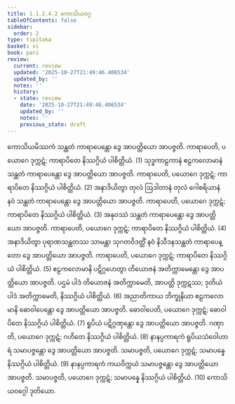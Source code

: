 ```yaml
---
title: 1.1.2.4.2 ကောသိယဝဂ္ဂ
tableOfContents: false
sidebar:
  order: 2
type: tipitaka
basket: vi
book: pari
review:
  current: review
  updated: '2025-10-27T21:49:46.406534'
  updated_by: ''
  notes: ''
  history:
  - state: review
    date: '2025-10-27T21:49:46.406534'
    updated_by: ''
    notes: ''
    previous_state: draft
---
```



<ReviewStatus review={frontmatter.review} showDetails={true} />

<HypothesisAnnotation frontmatter={frontmatter} />

<DynamicBreadcrumb />

<Division number="163" book="pari" e="ch" v="5" p="59">

<Paragraph number="363" book="pari">
ကောသိယမိဿကံ သန္ထတံ ကာရာပေန္တော ဒွေ အာပတ္တိယော အာပဇ္ဇတိ. ကာရာပေတိ, ပယောဂေ ဒုက္ကဋံ; ကာရာပိတေ နိဿဂ္ဂိယံ ပါစိတ္တိယံ. (1)
</Paragraph>

<Paragraph number="364" book="pari">
သုဒ္ဓကာဠကာနံ ဧဠကလောမာနံ သန္ထတံ ကာရာပေန္တော ဒွေ အာပတ္တိယော အာပဇ္ဇတိ. ကာရာပေတိ, ပယောဂေ ဒုက္ကဋံ; ကာရာပိတေ နိဿဂ္ဂိယံ ပါစိတ္တိယံ. (2)
</Paragraph>

<Paragraph number="365" book="pari">
အနာဒိယိတွာ တုလံ ဩဒါတာနံ တုလံ ဂေါစရိယာနံ နဝံ သန္ထတံ ကာရာပေန္တော ဒွေ အာပတ္တိယော အာပဇ္ဇတိ. ကာရာပေတိ, ပယောဂေ ဒုက္ကဋံ; ကာရာပိတေ နိဿဂ္ဂိယံ ပါစိတ္တိယံ. (3)
</Paragraph>

<Paragraph number="366" book="pari">
အနုဝဿံ သန္ထတံ ကာရာပေန္တော ဒွေ အာပတ္တိယော အာပဇ္ဇတိ. ကာရာပေတိ, ပယောဂေ ဒုက္ကဋံ; ကာရာပိတေ နိဿဂ္ဂိယံ ပါစိတ္တိယံ. (4)
</Paragraph>

<Paragraph number="367" book="pari">
အနာဒိယိတွာ ပုရာဏသန္ထတဿ သာမန္တာ သုဂတဝိဒတ္ထိံ နဝံ နိသီဒနသန္ထတံ ကာရာပေန္တော ဒွေ အာပတ္တိယော အာပဇ္ဇတိ. ကာရာပေတိ, ပယောဂေ ဒုက္ကဋံ; ကာရာပိတေ နိဿဂ္ဂိယံ ပါစိတ္တိယံ. (5)
</Paragraph>

<Paragraph number="368" book="pari">
ဧဠကလောမာနိ ပဋိဂ္ဂဟေတွာ တိယောဇနံ အတိက္ကာမေန္တော ဒွေ အာပတ္တိယော အာပဇ္ဇတိ. ပဌမံ ပါဒံ တိယောဇနံ အတိက္ကာမေတိ, အာပတ္တိ ဒုက္ကဋဿ; ဒုတိယံ ပါဒံ အတိက္ကာမေတိ, နိဿဂ္ဂိယံ ပါစိတ္တိယံ. (6)
</Paragraph>

<Paragraph number="369" book="pari">
အညာတိကာယ ဘိက္ခုနိယာ ဧဠကလောမာနိ ဓောဝါပေန္တော ဒွေ အာပတ္တိယော အာပဇ္ဇတိ. ဓောဝါပေတိ, ပယောဂေ ဒုက္ကဋံ; ဓောဝါပိတေ နိဿဂ္ဂိယံ ပါစိတ္တိယံ. (7)
</Paragraph>

<Paragraph number="370" book="pari">
ရူပိယံ ပဋိဂ္ဂဏှန္တော ဒွေ အာပတ္တိယော အာပဇ္ဇတိ. ဂဏှာတိ, ပယောဂေ ဒုက္ကဋံ; ဂဟိတေ နိဿဂ္ဂိယံ ပါစိတ္တိယံ. (8)
</Paragraph>

<Paragraph number="371" book="pari">
နာနပ္ပကာရကံ ရူပိယသံဝေါဟာရံ သမာပဇ္ဇန္တော ဒွေ အာပတ္တိယော အာပဇ္ဇတိ. သမာပဇ္ဇတိ, ပယောဂေ ဒုက္ကဋံ; သမာပန္နေ နိဿဂ္ဂိယံ ပါစိတ္တိယံ. (9)
</Paragraph>

<Paragraph number="372" book="pari">
နာနပ္ပကာရကံ ကယဝိက္ကယံ သမာပဇ္ဇန္တော ဒွေ အာပတ္တိယော အာပဇ္ဇတိ. သမာပဇ္ဇတိ, ပယောဂေ ဒုက္ကဋံ; သမာပန္နေ နိဿဂ္ဂိယံ ပါစိတ္တိယံ. (10)

</Paragraph>
</Division>

<Paragraph number="373" type="center" book="pari">
ကောသိယဝဂ္ဂေါ ဒုတိယော.
</Paragraph>